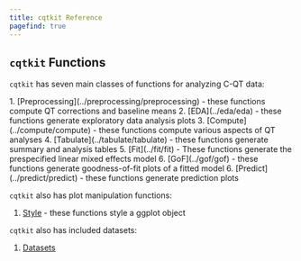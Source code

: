 ```yaml
---
title: cqtkit Reference
pagefind: true
---
```



## `cqtkit` Functions

`cqtkit` has seven main classes of functions for analyzing C-QT data:

<Steps>
1. [Preprocessing](../preprocessing/preprocessing) - these functions compute QT corrections and baseline means
2. [EDA](../eda/eda) - these functions generate exploratory data analysis plots
3. [Compute](../compute/compute) - these functions compute various aspects of QT analyses
4. [Tabulate](../tabulate/tabulate) - these functions generate summary and analysis tables 
5. [Fit](../fit/fit) - These functions generate the prespecified linear mixed effects model
6. [GoF](../gof/gof) - these functions generate goodness-of-fit plots of a fitted model
6. [Predict](../predict/predict) - these functions generate prediction plots
</Steps>

`cqtkit` also has plot manipulation functions:
<Steps>
1. [Style](../style/style) - these functions style a ggplot object
</Steps>

`cqtkit` also has included datasets:
<Steps>
1. [Datasets](../data/datasets)
</Steps>

